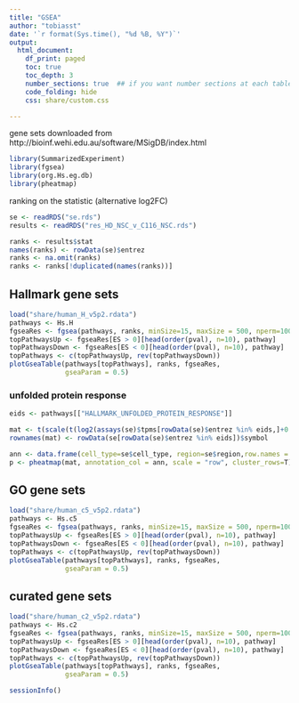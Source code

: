 ```yaml
---
title: "GSEA"
author: "tobiasst"
date: '`r format(Sys.time(), "%d %B, %Y")`'
output:
  html_document:
    df_print: paged
    toc: true 
    toc_depth: 3
    number_sections: true  ## if you want number sections at each table header
    code_folding: hide
    css: share/custom.css

---
```


gene sets downloaded from 
http://bioinf.wehi.edu.au/software/MSigDB/index.html

```r
library(SummarizedExperiment)
library(fgsea)
library(org.Hs.eg.db)
library(pheatmap)
```

ranking on the statistic (alternative log2FC)

```r
se <- readRDS("se.rds")
results <- readRDS("res_HD_NSC_v_C116_NSC.rds")

ranks <- results$stat
names(ranks) <- rowData(se)$entrez
ranks <- na.omit(ranks)
ranks <- ranks[!duplicated(names(ranks))]

```

## Hallmark gene sets 

```r
load("share/human_H_v5p2.rdata")
pathways <- Hs.H
fgseaRes <- fgsea(pathways, ranks, minSize=15, maxSize = 500, nperm=1000)
topPathwaysUp <- fgseaRes[ES > 0][head(order(pval), n=10), pathway]
topPathwaysDown <- fgseaRes[ES < 0][head(order(pval), n=10), pathway]
topPathways <- c(topPathwaysUp, rev(topPathwaysDown))
plotGseaTable(pathways[topPathways], ranks, fgseaRes, 
              gseaParam = 0.5)

```


### unfolded protein response

```r
eids <- pathways[["HALLMARK_UNFOLDED_PROTEIN_RESPONSE"]]

mat <- t(scale(t(log2(assays(se)$tpms[rowData(se)$entrez %in% eids,]+0.01))))
rownames(mat) <- rowData(se[rowData(se)$entrez %in% eids])$symbol

ann <- data.frame(cell_type=se$cell_type, region=se$region,row.names = colnames(mat))
p <- pheatmap(mat, annotation_col = ann, scale = "row", cluster_rows=T)

```

## GO gene sets

```r

load("share/human_c5_v5p2.rdata")
pathways <- Hs.c5
fgseaRes <- fgsea(pathways, ranks, minSize=15, maxSize = 500, nperm=1000)
topPathwaysUp <- fgseaRes[ES > 0][head(order(pval), n=10), pathway]
topPathwaysDown <- fgseaRes[ES < 0][head(order(pval), n=10), pathway]
topPathways <- c(topPathwaysUp, rev(topPathwaysDown))
plotGseaTable(pathways[topPathways], ranks, fgseaRes, 
              gseaParam = 0.5)

```

## curated gene sets

```r

load("share/human_c2_v5p2.rdata")
pathways <- Hs.c2
fgseaRes <- fgsea(pathways, ranks, minSize=15, maxSize = 500, nperm=1000)
topPathwaysUp <- fgseaRes[ES > 0][head(order(pval), n=10), pathway]
topPathwaysDown <- fgseaRes[ES < 0][head(order(pval), n=10), pathway]
topPathways <- c(topPathwaysUp, rev(topPathwaysDown))
plotGseaTable(pathways[topPathways], ranks, fgseaRes, 
              gseaParam = 0.5)

```


```r
sessionInfo()
```

